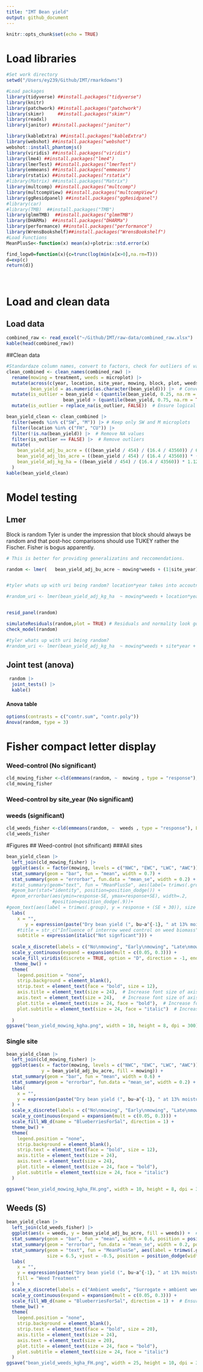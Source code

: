 ```yaml
---
title: "IMT Bean yield"
output: github_document
---
```




```r
knitr::opts_chunk$set(echo = TRUE)
```

# Load libraries

```r

#Set work directory
setwd("/Users/ey239/Github/IMT/rmarkdowns")

#Load packages 
library(tidyverse) ##install.packages("tidyverse")
library(knitr)
library(patchwork) ##install.packages("patchwork")
library(skimr)     ##install.packages("skimr")
library(readxl)
library(janitor) ##install.packages("janitor")

library(kableExtra) ##install.packages("kableExtra")
library(webshot) ##install.packages("webshot")
webshot::install_phantomjs()
library(viridis) ##install.packages("viridis")
library(lme4) ##install.packages("lme4")
library(lmerTest) ##install.packages("lmerTest")
library(emmeans) ##install.packages("emmeans")
library(rstatix) ##install.packages("rstatix")
#library(Matrix) ##install.packages("Matrix")
library(multcomp) ##install.packages("multcomp")
library(multcompView) ##install.packages("multcompView")
library(ggResidpanel) ##install.packages("ggResidpanel")
#library(car)
#library(TMB)  ##install.packages("TMB")
library(glmmTMB)  ##install.packages("glmmTMB")
library(DHARMa)  ##install.packages("DHARMa")
library(performance) ##install.packages("performance")
library(WrensBookshelf)##install.packages("WrensBookshelf")
#Load Functions
MeanPlusSe<-function(x) mean(x)+plotrix::std.error(x)

find_logw0=function(x){c=trunc(log(min(x[x>0],na.rm=T)))
d=exp(c)
return(d)}
```


<br>

# Load and clean data

## Load data

``` r
combined_raw <- read_excel("~/Github/IMT/raw-data/combined_raw.xlsx")
kable(head(combined_raw))

```




##Clean data

```r
#Standardaze column names, convert to factors, check for outliers of variable**
clean_combined <- clean_names(combined_raw) |>  
  rename(mowing = treatment, weeds = microplot) |> 
  mutate(across(c(year, location, site_year, mowing, block, plot, weeds), as.factor),
         bean_yield = as.numeric(as.character(bean_yield))) |>  # Convert to numeric
  mutate(is_outlier = bean_yield < (quantile(bean_yield, 0.25, na.rm = TRUE) - 1.5 * IQR(bean_yield, na.rm = TRUE)) |
                     bean_yield > (quantile(bean_yield, 0.75, na.rm = TRUE) + 1.5 * IQR(bean_yield, na.rm = TRUE))) |> 
  mutate(is_outlier = replace_na(is_outlier, FALSE))  # Ensure logical values

bean_yield_clean <- clean_combined |>  
  filter(weeds %in% c("SW", "M")) |> # Keep only SW and M microplots
  filter(location %in% c("FH", "CU")) |>
  filter(!is.na(bean_yield)) |>  # Remove NA values
  filter(is_outlier == FALSE) |>  # Remove outliers
  mutate(
    bean_yield_adj_bu_acre = (((bean_yield / 454) / (16.4 / 43560)) / 60) * ((100 - 0.00001) / (100 - 14)),
    bean_yield_adj_lbs_acre = ((bean_yield / 454) / (16.4 / 43560)) * ((100 - 0.00001) / (100 - 14)),
    bean_yield_adj_kg_ha = ((bean_yield / 454) / (16.4 / 43560)) * 1.12085 * ((100 - 0.00001) / (100 - 14))
  )
kable(bean_yield_clean)

```

# Model testing
## Lmer
Block is random
Tyler is under the impression that block should always be random and that post-hoc comparisons should use TUKEY rather the Fischer. Fisher is bogus apparently. 

```r

# This is better for providing generalizatins and reccomendations. 

random <- lmer(   bean_yield_adj_bu_acre ~ mowing*weeds + (1|site_year) + (1|site_year:block)+  (1|site_year:block:mowing), data = bean_yield_clean)


#tyler whats up with uri being random? location*year takes into accoutn if we are concerned about only these years and locations, everything is relative to the ten means from this experiment

#random_uri <- lmer(bean_yield_adj_kg_ha  ~ mowing*weeds + location*year + (1|site_year:block)+  (1|site_year:block:mowing)  , data =  bean_yield_clean)


resid_panel(random)

simulateResiduals(random,plot = TRUE) # Residuals and normality look good
check_model(random)
```

```r
#tyler whats up with uri being random?
#random_uri <- lmer(bean_yield_adj_kg_ha  ~ mowing*weeds + site*year + (1|site_year) + (1|site_year:block)+  (1|site_year:block:mowing)  , data =  bean_yield_clean)

```

## Joint test (anova)
```r
 random |> 
  joint_tests() |> 
  kable()  
```
#### Anova table
```r
options(contrasts = c("contr.sum", "contr.poly"))
Anova(random, type = 3)
```
# Fisher compact letter display
### Weed-control (No significant)

```r
cld_mowing_fisher <-cld(emmeans(random, ~  mowing , type = "response"), Letters = letters, adjust = "none",sort = TRUE, reversed=TRUE)
cld_mowing_fisher
```
### Weed-control by site_year (No significant)

### weeds (significant)

```r
cld_weeds_fisher <-cld(emmeans(random, ~  weeds , type = "response"), Letters = letters, adjust = "none",sort = TRUE, reversed=TRUE)
cld_weeds_fisher
```

#Figures
## Weed-control (not sifnificant)
###All sites
```r
bean_yield_clean |> 
  left_join(cld_mowing_fisher) |> 
  ggplot(aes(x = factor(mowing, levels = c("NWC", "EWC", "LWC", "AWC")), y = bean_yield_adj_bu_acre, fill = mowing)) +
  stat_summary(geom = "bar", fun = "mean", width = 0.7) +
  stat_summary(geom = "errorbar", fun.data = "mean_se", width = 0.2) +
  #stat_summary(geom="text", fun = "MeanPlusSe", aes(label= trimws(.group)),size=6.5,vjust=-0.5) +
  #geom_bar(stat="identity", position=position_dodge()) + 
  #geom_errorbar(aes(ymin=response-SE, ymax=response+SE), width=.2,
                 #position=position_dodge(.9))+
#geom_text(aes(label = trimws(.group), y = response + (SE + 30)), size = 7) +
  labs(
    x = "",
       y = expression(paste("Dry bean yield (", bu~a^{-1}, " at 13% moisture)")),
    #title = str_c("Influence of interrow weed control on weed biomass"),
    subtitle = expression(italic("Not signficant"))) +
  
  scale_x_discrete(labels = c("No\nmowing", "Early\nmowing", "Late\nmowing", "As-needed\nmowing")) +
  scale_y_continuous(expand = expansion(mult = c(0.05, 0.3))) +
  scale_fill_viridis(discrete = TRUE, option = "D", direction = -1, end = 0.9, begin = 0.1) +
   theme_bw() +
  theme(
    legend.position = "none",
    strip.background = element_blank(),
    strip.text = element_text(face = "bold", size = 12),
    axis.title = element_text(size = 24),  # Increase font size of axis titles
    axis.text = element_text(size = 24),   # Increase font size of axis labels
    plot.title = element_text(size = 24, face = "bold"),  # Increase font size of title
    plot.subtitle = element_text(size = 24, face = "italic")  # Increase font size of subtitle
  
  )
ggsave("bean_yield_mowing_kgha.png", width = 10, height = 8, dpi = 300)
```
### Single site
```r
bean_yield_clean |> 
  left_join(cld_mowing_fisher) |> 
  ggplot(aes(x = factor(mowing, levels = c("NWC", "EWC", "LWC", "AWC")), 
             y = bean_yield_adj_bu_acre, fill = mowing)) + 
  stat_summary(geom = "bar", fun = "mean", width = 0.6) +
  stat_summary(geom = "errorbar", fun.data = "mean_se", width = 0.2) +
  labs(
    x = "",
    y = expression(paste("Dry bean yield (", bu~a^{-1}, " at 13% moisture)"))
  ) +
  scale_x_discrete(labels = c("No\nmowing", "Early\nmowing", "Late\nmowing", "As-needed\nmowing")) +
  scale_y_continuous(expand = expansion(mult = c(0.05, 0.3))) +
  scale_fill_WB_d(name = "BlueberriesForSal", direction = 1) +  
  theme_bw() +
  theme(
    legend.position = "none",
    strip.background = element_blank(),
    strip.text = element_text(face = "bold", size = 12),
    axis.title = element_text(size = 24),
    axis.text = element_text(size = 24),
    plot.title = element_text(size = 24, face = "bold"),
    plot.subtitle = element_text(size = 24, face = "italic")
  )

ggsave("bean_yield_mowing_kgha_FH.png", width = 10, height = 8, dpi = 300)
```
## Weeds (S)

```r
bean_yield_clean |> 
  left_join(cld_weeds_fisher) |> 
  ggplot(aes(x = weeds, y = bean_yield_adj_bu_acre, fill = weeds)) +  # Fill added
  stat_summary(geom = "bar", fun = "mean", width = 0.6, position = position_dodge(width = 0.7)) +
  stat_summary(geom = "errorbar", fun.data = "mean_se", width = 0.2, position = position_dodge(width = 0.7)) +
  stat_summary(geom = "text", fun = "MeanPlusSe", aes(label = trimws(.group)), 
               size = 6.5, vjust = -0.5, position = position_dodge(width = 0.7)) +
  labs(
    x = "",
    y = expression(paste("Dry bean yield (", bu~a^{-1}, " at 13% moisture)")),
    fill = "Weed Treatment"
  ) +
  scale_x_discrete(labels = c("Ambient weeds", "Surrogate + ambient weeds")) +
  scale_y_continuous(expand = expansion(mult = c(0.05, 0.3))) +
  scale_fill_WB_d(name = "BlueberriesForSal", direction = 1) +  # Ensure correct function use
  theme_bw() +
  theme(
    legend.position = "none",
    strip.background = element_blank(),
    strip.text = element_text(face = "bold", size = 20),
    axis.title = element_text(size = 24),
    axis.text = element_text(size = 20),
    plot.title = element_text(size = 24, face = "bold"),
    plot.subtitle = element_text(size = 24, face = "italic")
  )
ggsave("bean_yield_weeds_kgha_FH.png", width = 25, height = 10, dpi = 300)
```